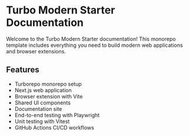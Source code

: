 # Turbo Modern Starter Documentation

Welcome to the Turbo Modern Starter documentation! This monorepo template includes everything you need to build modern web applications and browser extensions.

## Features

- Turborepo monorepo setup
- Next.js web application
- Browser extension with Vite
- Shared UI components
- Documentation site
- End-to-end testing with Playwright
- Unit testing with Vitest
- GitHub Actions CI/CD workflows
